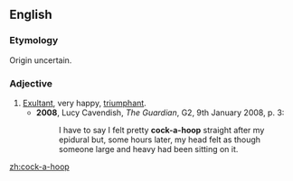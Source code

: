 ==English==
===Etymology===
Origin uncertain.

===Adjective===
{{en-adj}}

# [[exultant|Exultant]], very happy, [[triumphant]].
#*'''2008''', Lucy Cavendish, ''The Guardian'', G2, 9th January 2008, p. 3:
#*:I have to say I felt pretty '''cock-a-hoop''' straight after my epidural but, some hours later, my head felt as though someone large and heavy had been sitting on it.

[[zh:cock-a-hoop]]